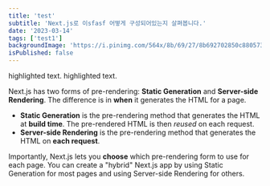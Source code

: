 ```yaml
---
title: 'test'
subtitle: 'Next.js로 이sfasf 어떻게 구성되어있는지 살펴봅니다.'
date: '2023-03-14'
tags: ['test1']
backgroundImage: 'https://i.pinimg.com/564x/8b/69/27/8b692702850c880573ad6d80346aeb6e.jpg'
isPublished: false
---
```


<Highlight>highlighted text</Highlight>.
<Highlight>highlighted text</Highlight>.

Next.js has two forms of pre-rendering: **Static Generation** and **Server-side Rendering**. The difference is in **when** it generates the HTML for a page.

- **Static Generation** is the pre-rendering method that generates the HTML at **build time**. The pre-rendered HTML is then _reused_ on each request.
- **Server-side Rendering** is the pre-rendering method that generates the HTML on **each request**.

Importantly, Next.js lets you **choose** which pre-rendering form to use for each page. You can create a "hybrid" Next.js app by using Static Generation for most pages and using Server-side Rendering for others.